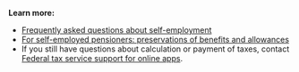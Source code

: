 **Learn more:**

- [Frequently asked questions about self-employment](https://npd.nalog.ru/#questions)
- [For self-employed pensioners: preservations of benefits and allowances](https://journal.tinkoff.ru/news/pensioner-na-npd/)
- If you still have questions about calculation or payment of taxes, contact [Federal tax service support for online apps](https://www.nalog.ru/rn77/service/service_feedback/?service=3).